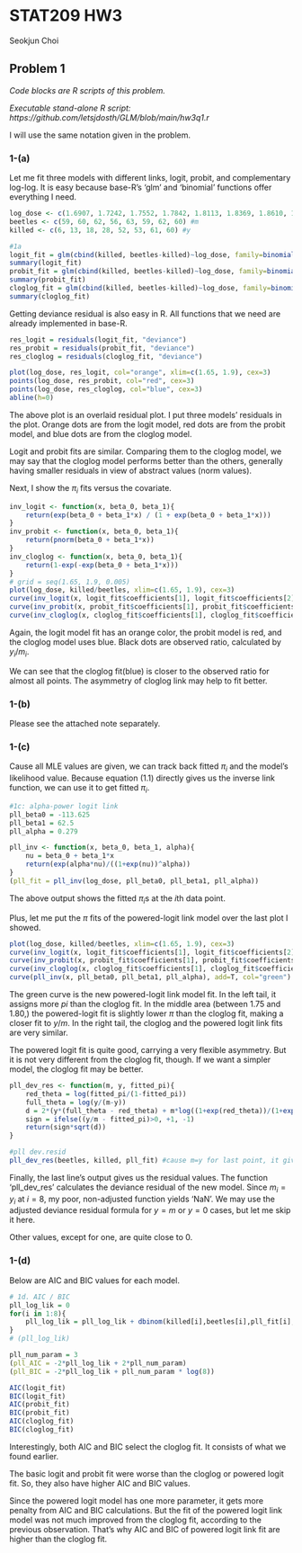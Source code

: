 # STAT209 HW3 

Seokjun Choi


## Problem 1

*Code blocks are R scripts of this problem.*

*Executable stand-alone R script: https://github.com/letsjdosth/GLM/blob/main/hw3q1.r*

I will use the same notation given in the problem.

### 1-(a)

Let me fit three models with different links, logit, probit, and complementary log-log.
It is easy because base-R's 'glm' and 'binomial' functions offer everything I need.

```r
log_dose <- c(1.6907, 1.7242, 1.7552, 1.7842, 1.8113, 1.8369, 1.8610, 1.8839)
beetles <- c(59, 60, 62, 56, 63, 59, 62, 60) #m
killed <- c(6, 13, 18, 28, 52, 53, 61, 60) #y

#1a
logit_fit = glm(cbind(killed, beetles-killed)~log_dose, family=binomial(link="logit"))
summary(logit_fit)
probit_fit = glm(cbind(killed, beetles-killed)~log_dose, family=binomial(link="probit"))
summary(probit_fit)
cloglog_fit = glm(cbind(killed, beetles-killed)~log_dose, family=binomial(link="cloglog"))
summary(cloglog_fit)
```

Getting deviance residual is also easy in R.
All functions that we need are already implemented in base-R.

```r
res_logit = residuals(logit_fit, "deviance")
res_probit = residuals(probit_fit, "deviance")
res_cloglog = residuals(cloglog_fit, "deviance")

plot(log_dose, res_logit, col="orange", xlim=c(1.65, 1.9), cex=3)
points(log_dose, res_probit, col="red", cex=3)
points(log_dose, res_cloglog, col="blue", cex=3)
abline(h=0)
```

The above plot is an overlaid residual plot.
I put three models' residuals in the plot.
Orange dots are from the logit model, red dots are from the probit model, and blue dots are from the cloglog model.

Logit and probit fits are similar.
Comparing them to the cloglog model, we may say that the cloglog model performs better than the others,
generally having smaller residuals in view of abstract values (norm values).

Next, I show the $\pi_i$ fits versus the covariate.

```r
inv_logit <- function(x, beta_0, beta_1){
    return(exp(beta_0 + beta_1*x) / (1 + exp(beta_0 + beta_1*x)))
}
inv_probit <- function(x, beta_0, beta_1){
    return(pnorm(beta_0 + beta_1*x))
}
inv_cloglog <- function(x, beta_0, beta_1){
    return(1-exp(-exp(beta_0 + beta_1*x)))
}
# grid = seq(1.65, 1.9, 0.005)
plot(log_dose, killed/beetles, xlim=c(1.65, 1.9), cex=3)
curve(inv_logit(x, logit_fit$coefficients[1], logit_fit$coefficients[2]), add=T, col="orange")
curve(inv_probit(x, probit_fit$coefficients[1], probit_fit$coefficients[2]), add=T, col="red")
curve(inv_cloglog(x, cloglog_fit$coefficients[1], cloglog_fit$coefficients[2]), add=T, col="blue")
```

Again, the logit model fit has an orange color, the probit model is red, and the cloglog model uses blue.
Black dots are observed ratio, calculated by $y_i/m_i$.

We can see that the cloglog fit(blue) is closer to the observed ratio for almost all points.
The asymmetry of cloglog link may help to fit better.

### 1-(b)

Please see the attached note separately.

### 1-(c)

Cause all MLE values are given, we can track back fitted $\pi_i$ and the model's likelihood value.
Because equation (1.1) directly gives us the inverse link function, we can use it to get fitted $\pi_i$.

```r
#1c: alpha-power logit link
pll_beta0 = -113.625
pll_beta1 = 62.5
pll_alpha = 0.279

pll_inv <- function(x, beta_0, beta_1, alpha){
    nu = beta_0 + beta_1*x
    return(exp(alpha*nu)/((1+exp(nu))^alpha))
}
(pll_fit = pll_inv(log_dose, pll_beta0, pll_beta1, pll_alpha))
```

The above output shows the fitted $\pi_i$s at the $i$th data point.

Plus, let me put the $\pi$ fits of the powered-logit link model over the last plot I showed.

```r
plot(log_dose, killed/beetles, xlim=c(1.65, 1.9), cex=3)
curve(inv_logit(x, logit_fit$coefficients[1], logit_fit$coefficients[2]), add=T, col="orange")
curve(inv_probit(x, probit_fit$coefficients[1], probit_fit$coefficients[2]), add=T, col="red")
curve(inv_cloglog(x, cloglog_fit$coefficients[1], cloglog_fit$coefficients[2]), add=T, col="blue")
curve(pll_inv(x, pll_beta0, pll_beta1, pll_alpha), add=T, col="green")
```

The green curve is the new powered-logit link model fit.
In the left tail, it assigns more $pi$ than the cloglog fit.
In the middle area (between $1.75$ and $1.80$,) the powered-logit fit is slightly lower $\pi$ than the cloglog fit,
making a closer fit to $y/m$.
In the right tail, the cloglog and the powered logit link fits are very similar.

The powered logit fit is quite good, carrying a very flexible asymmetry.
But it is not very different from the cloglog fit, though.
If we want a simpler model, the cloglog fit may be better.


```r
pll_dev_res <- function(m, y, fitted_pi){
    red_theta = log(fitted_pi/(1-fitted_pi))
    full_theta = log(y/(m-y))
    d = 2*(y*(full_theta - red_theta) + m*log((1+exp(red_theta))/(1+exp(full_theta))))
    sign = ifelse((y/m - fitted_pi)>0, +1, -1)
    return(sign*sqrt(d))
}

#pll dev.resid
pll_dev_res(beetles, killed, pll_fit) #cause m=y for last point, it gives NaN
```

Finally, the last line's output gives us the residual values.
The function 'pll_dev_res' calculates the deviance residual of the new model.
Since $m_i=y_i$ at $i=8$, my poor, non-adjusted function yields 'NaN'.
We may use the adjusted deviance residual formula for $y=m$ or $y=0$ cases, but let me skip it here.

Other values, except for one, are quite close to 0.

### 1-(d)

Below are AIC and BIC values for each model.

```r
# 1d. AIC / BIC
pll_log_lik = 0
for(i in 1:8){
    pll_log_lik = pll_log_lik + dbinom(killed[i],beetles[i],pll_fit[i], log=TRUE)
}
# (pll_log_lik)

pll_num_param = 3
(pll_AIC = -2*pll_log_lik + 2*pll_num_param)
(pll_BIC = -2*pll_log_lik + pll_num_param * log(8))

AIC(logit_fit)
BIC(logit_fit)
AIC(probit_fit)
BIC(probit_fit)
AIC(cloglog_fit)
BIC(cloglog_fit)

```

Interestingly, both AIC and BIC select the cloglog fit.
It consists of what we found earlier.

The basic logit and probit fit were worse than the cloglog or powered logit fit. So, they also have higher AIC and BIC values.

Since the powered logit model has one more parameter, it gets more penalty from AIC and BIC calculations.
But the fit of the powered logit link model was not much improved from the cloglog fit, according to the previous observation.
That's why AIC and BIC of powered logit link fit are higher than the cloglog fit.